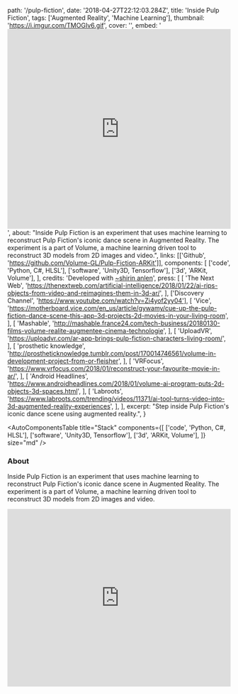   path: '/pulp-fiction',
  date: '2018-04-27T22:12:03.284Z',
  title: 'Inside Pulp Fiction',
  tags: ['Augmented Reality', 'Machine Learning'],
  thumbnail: 'https://i.imgur.com/TMOGIv6.gif',
  cover: '',
  embed:
    '<iframe width="100%" height="450" src="https://www.youtube.com/embed/iwJt4DM6mJA?rel=0&amp;controls=0&amp;showinfo=0" frameborder="0" allow="autoplay; encrypted-media" allowfullscreen></iframe>',
  about:
    "Inside Pulp Fiction is an experiment that uses machine learning to reconstruct Pulp Fiction's iconic dance scene in Augmented Reality. The experiment is a part of Volume, a machine learning driven tool to reconstruct 3D models from 2D images and video.",
  links: [['Github', 'https://github.com/Volume-GL/Pulp-Fiction-ARKit']],
  components: [
    ['code', 'Python, C#, HLSL'],
    ['software', 'Unity3D, Tensorflow'],
    ['3d', 'ARKit, Volume'],
  ],
  credits:
    'Developed with <a target="_blank" href="https://shirin.works">~shirin anlen</a>',
  press: [
    [
      'The Next Web',
      'https://thenextweb.com/artificial-intelligence/2018/01/22/ai-rips-objects-from-video-and-reimagines-them-in-3d-ar/',
    ],
    ['Discovery Channel', 'https://www.youtube.com/watch?v=Zi4yof2yy04'],
    [
      'Vice',
      'https://motherboard.vice.com/en_us/article/gywamy/cue-up-the-pulp-fiction-dance-scene-this-app-3d-projects-2d-movies-in-your-living-room',
    ],
    [
      'Mashable',
      'http://mashable.france24.com/tech-business/20180130-films-volume-realite-augmentee-cinema-technologie',
    ],
    [
      'UploadVR',
      'https://uploadvr.com/ar-app-brings-pulp-fiction-characters-living-room/',
    ],
    [
      'prosthetic knowledge',
      'http://prostheticknowledge.tumblr.com/post/170014746561/volume-in-development-project-from-or-fleisher',
    ],
    [
      'VRFocus',
      'https://www.vrfocus.com/2018/01/reconstruct-your-favourite-movie-in-ar/',
    ],
    [
      'Android Headlines',
      'https://www.androidheadlines.com/2018/01/volume-ai-program-puts-2d-objects-3d-spaces.html',
    ],
    [
      'Labroots',
      'https://www.labroots.com/trending/videos/11371/ai-tool-turns-video-into-3d-augmented-reality-experiences',
    ],
  ],
  excerpt:
    "Step inside Pulp Fiction's iconic dance scene using augmented reality.",
}

<AutoComponentsTable
  title="Stack"
  components={[
    ['code', 'Python, C#, HLSL'],
    ['software', 'Unity3D, Tensorflow'],
    ['3d', 'ARKit, Volume'],
  ]}
  size="md"
/>

### About

Inside Pulp Fiction is an experiment that uses machine learning to reconstruct Pulp Fiction's iconic dance scene in Augmented Reality. The experiment is a part of Volume, a machine learning driven tool to reconstruct 3D models from 2D images and video.

<iframe
  width="100%"
  height="400px"
  src="https://www.youtube.com/embed/iwJt4DM6mJA?rel=0&amp;controls=0&amp;showinfo=0"
  frameBorder="0"
  allowFullScreen
/>

### Additional Links

- [Github](https://github.com/Volume-GL/Pulp-Fiction-ARKit)
- [Presentation](https://vimeo.com/270479574)

### Press

- [The Next Web](https://thenextweb.com/artificial-intelligence/2018/01/22/ai-rips-objects-from-video-and-reimagines-them-in-3d-ar/)
- [Discovery Channel](https://www.youtube.com/watch?v=Zi4yof2yy04)
- [Vice](https://motherboard.vice.com/en_us/article/gywamy/cue-up-the-pulp-fiction-dance-scene-this-app-3d-projects-2d-movies-in-your-living-room)
- [Mashable](http://mashable.france24.com/tech-business/20180130-films-volume-realite-augmentee-cinema-technologie)
- [UploadVR](https://uploadvr.com/ar-app-brings-pulp-fiction-characters-living-room/)
- [prosthetic knowledge](http://prostheticknowledge.tumblr.com/post/170014746561/volume-in-development-project-from-or-fleisher)
- [VRFocus](https://www.vrfocus.com/2018/01/reconstruct-your-favourite-movie-in-ar/)
- [Android Headlines](https://www.androidheadlines.com/2018/01/volume-ai-program-puts-2d-objects-3d-spaces.html)
- [Labroots](https://www.labroots.com/trending/videos/11371/ai-tool-turns-video-into-3d-augmented-reality-experiences)

